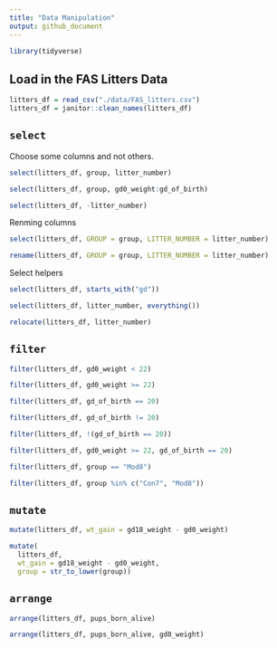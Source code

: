 ```yaml
---
title: "Data Manipulation"
output: github_document
---
```


```r
library(tidyverse)
```

## Load in the FAS Litters Data

```r
litters_df = read_csv("./data/FAS_litters.csv")
litters_df = janitor::clean_names(litters_df)
```


## `select`

Choose some columns and not others.

```r
select(litters_df, group, litter_number)
```

```r
select(litters_df, group, gd0_weight:gd_of_birth)
```

```r
select(litters_df, -litter_number)
```


Renming columns

```r
select(litters_df, GROUP = group, LITTER_NUMBER = litter_number)
```

```r
rename(litters_df, GROUP = group, LITTER_NUMBER = litter_number)
```

Select helpers

```r
select(litters_df, starts_with("gd"))
```

```r
select(litters_df, litter_number, everything())
```

```r
relocate(litters_df, litter_number)
```

## `filter`

```r
filter(litters_df, gd0_weight < 22)
```

```r
filter(litters_df, gd0_weight >= 22)
```

```r
filter(litters_df, gd_of_birth == 20)
```

```r
filter(litters_df, gd_of_birth != 20)
```

```r
filter(litters_df, !(gd_of_birth == 20))
```

```r
filter(litters_df, gd0_weight >= 22, gd_of_birth == 20)
```

```r
filter(litters_df, group == "Mod8")
```

```r
filter(litters_df, group %in% c("Con7", "Mod8"))
```

## `mutate`

```r
mutate(litters_df, wt_gain = gd18_weight - gd0_weight)
```

```r
mutate(
  litters_df, 
  wt_gain = gd18_weight - gd0_weight,
  group = str_to_lower(group))
```

## `arrange`

```r
arrange(litters_df, pups_born_alive)
```

```r
arrange(litters_df, pups_born_alive, gd0_weight)
```







